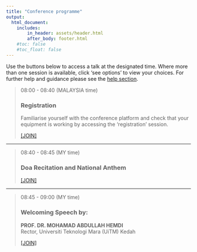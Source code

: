 ```yaml
---
title: "Conference programme"
output:
  html_document: 
    includes:
        in_header: assets/header.html
        after_body: footer.html
    #toc: false
    #toc_float: false
---
```


<link rel="stylesheet" href="styles.css" type="text/css">



  

Use the buttons below to access a talk at the designated time. Where more than one session is available, click 'see options' to view your choices. For further help and guidance please see the [help section](help.html).  


> 08:00 - 08:40 (MALAYSIA time)  
>  
> ### Registration  
> Familiarise yourself with the conference platform and check that your equipment is working by accessing the 'registration' session.  
>  
> [[JOIN]]()  

---  

> 08:40 - 08:45 (MY time)  
>  
> ### Doa Recitation and National Anthem  
>  
> [[JOIN]]()  

---

> 08:45 - 09:00 (MY time)  
>  
> ### Welcoming Speech by:  
>  
> **PROF. DR. MOHAMAD ABDULLAH HEMDI**  
> Rector, Universiti Teknologi Mara (UiTM) Kedah  
>  
> [[JOIN]]()  


